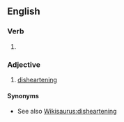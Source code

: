 ==English==

===Verb===
{{head|en|present participle}}

# {{present participle of|disspirit|lang=en|nocat=1}} {{alternative spelling of|dispiriting|lang=en}}

===Adjective===
{{en-adj}}

# [[disheartening]]

====Synonyms====
* See also [[Wikisaurus:disheartening]]
